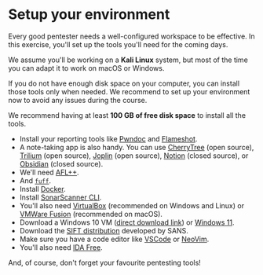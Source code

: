 # Setup your environment

Every good pentester needs a well-configured workspace to be effective. In this exercise, you'll set up the tools you'll need for the coming days.

We assume you'll be working on a **Kali Linux** system, but most of the time you can adapt it to work on macOS or Windows.

<Note type="warning">

If you do not have enough disk space on your computer, you can install those tools only when needed. We recommend to set up your environment now to avoid any issues during the course.

We recommend having at least **100 GB of free disk space** to install all the tools.

</Note>

- Install your reporting tools like [Pwndoc](https://github.com/pwndoc/pwndoc) and [Flameshot](https://flameshot.org/).
- A note-taking app is also handy. You can use [CherryTree](https://www.giuspen.com/cherrytree/) (open source), [Trilium](https://github.com/zadam/trilium) (open source), [Joplin](https://joplinapp.org/) (open source), [Notion](https://www.notion.so/) (closed source), or [Obsidian](https://obsidian.md/) (closed source).
- We'll need [AFL++](https://aflplus.plus/building/).
- And [`fuff`](https://github.com/ffuf/ffuf).
- Install [Docker](https://docs.docker.com/desktop/).
- Install [SonarScanner CLI](https://docs.sonarsource.com/sonarqube/latest/analyzing-source-code/scanners/sonarscanner/).
- You'll also need [VirtualBox](https://www.virtualbox.org/) (recommended on Windows and Linux) or [VMWare Fusion](https://www.vmware.com/products/desktop-hypervisor/workstation-and-fusion) (recommended on macOS).
- Download a Windows 10 VM ([direct download link](https://go.microsoft.com/fwlink/p/?LinkID=2208844&clcid=0x40c)) or [Windows 11](https://developer.microsoft.com/en-us/windows/downloads/virtual-machines/).
- Download the [SIFT distribution](https://www.sans.org/tools/sift-workstation/) developed by SANS.
- Make sure you have a code editor like [VSCode](https://code.visualstudio.com/) or [NeoVim](https://neovim.io/).
- You'll also need [IDA Free](https://hex-rays.com/ida-free/#download).

And, of course, don't forget your favourite pentesting tools!

